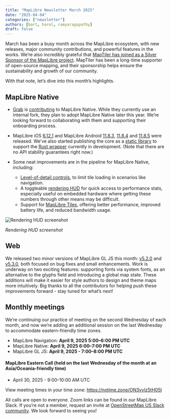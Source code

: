 ```yaml
---
title: "MapLibre Newsletter March 2025"
date: "2025-04-04"
categories: ["newsletter"]
authors: [bart, harel, ramyaragupathy]
draft: false
---
```



March has been a busy month across the MapLibre ecosystem, with new releases, major community contributions, and powerful features in the works. We’re also incredibly grateful that [MapTiler has joined as a Silver Sponsor of the MapLibre project](https://maplibre.org/news/2025-03-31-maptiler-announcement/). MapTiler has been a long-time supporter of open-source mapping, and their sponsorship helps ensure the sustainability and growth of our community.

With that note, let’s dive into this month’s highlights.

## MapLibre Native

- [Grab](https://en.wikipedia.org/wiki/Grab_Holdings) is [contributing](https://github.com/maplibre/maplibre-native/pulls?q=author%3Agrab-liyanjin) to MapLibre Native. While they currently use an internal fork, they plan to adopt MapLibre Native later this year. We’re looking forward to collaborating with them and supporting their onboarding process.

- MapLibre iOS [6.12.1](https://github.com/maplibre/maplibre-native/releases/tag/ios-v6.12.1) and MapLibre Android [11.8.3](https://github.com/maplibre/maplibre-native/releases/tag/android-v11.8.3), [11.8.4](https://github.com/maplibre/maplibre-native/releases/tag/android-v11.8.4) and [11.8.5](https://github.com/maplibre/maplibre-native/releases/tag/android-v11.8.5) were released. We’ve also started publishing the core as a [static library](https://github.com/maplibre/maplibre-native/releases?q=core-&expanded=true) to support the [Rust wrapper](https://crates.io/crates/maplibre_native) currently in development. (Note that there are no API stability guarantees right now.)

- Some neat improvements are in the pipeline for MapLibre Native, including:
  - [Level-of-detail controls](https://github.com/maplibre/maplibre-native/pull/2958), to limit tile loading in scenarios like navigation.
  - A toggleable [rendering HUD](https://github.com/maplibre/maplibre-native/pull/3322) for quick access to performance stats, especially useful on embedded hardware where getting these numbers through other means may be difficult.
  - Support for [MapLibre Tiles](https://github.com/maplibre/maplibre-native/pull/3246), offering better performance, improved battery life, and reduced bandwidth usage.

<div style={{ textAlign: "center" }}>
  <Image
    src={hudScreenshot}
    style={{
      maxWidth: "300px",
      maxHeight: "600px",
      width: "100%",
      height: "auto",
      display: "inline-block",
    }}
    alt="Rendering HUD screenshot"
  />
  <p
    style={{
      fontSize: "0.9rem",
      color: "#555",
      marginTop: "8px",
      fontStyle: "italic",
    }}
  >
    <em>Rendering HUD screenshot</em>
  </p>
</div>

## Web

We released two minor versions of MapLibre GL JS this month: [v5.2.0](https://github.com/maplibre/maplibre-gl-js/releases/tag/v5.2.0) and [v5.3.0](https://github.com/maplibre/maplibre-gl-js/releases/tag/v5.3.0), both focused on bug fixes and small enhancements. Work is underway on two exciting features: supporting fonts via system fonts, as an alternative to the glyphs field and introducing a global map state. These additions will make it easier for style authors to design and theme maps more intuitively. Big thanks to all the contributors for helping push these improvements forward - stay tuned for what’s next!

## Monthly meetings

We’re continuing our practice of meeting on the second Wednesday of each month, and now we’re adding an additional session on the last Wednesday to accommodate eastern-friendly time zones.

- MapLibre Navigation: **April 9, 2025 5:00–6:00 PM UTC**
- MapLibre Native: **April 9, 2025 6:00–7:00 PM UTC**
- MapLibre GL JS: **April 9, 2025 - 7:00–8:00 PM UTC**

#### MapLibre Eastern Call (held on the last Wednesday of the month at an Asia/Oceania-friendly time)

- April 30, 2025 - 9:00–10:00 AM UTC

View meeting times in your time zone: https://notime.zone/ON3vvlz5tH05I

All calls are open to everyone. Zoom links can be found in our MapLibre Slack. If you’re not a member, request an invite at [OpenStreetMap US Slack community](https://slack.openstreetmap.us/). We look forward to seeing you!
